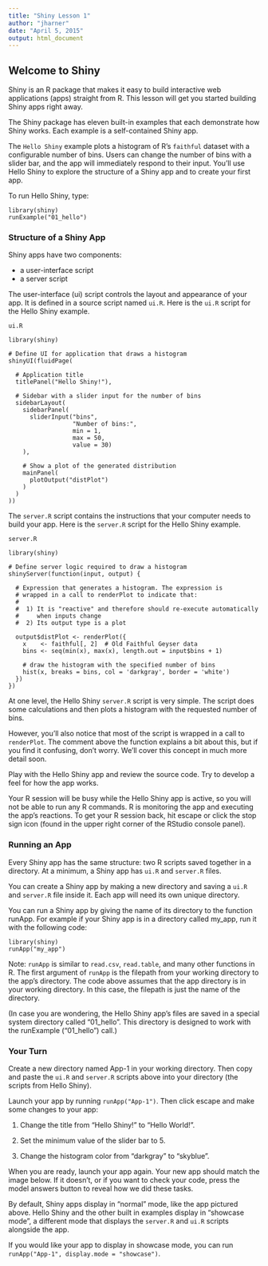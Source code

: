 ```yaml
---
title: "Shiny Lesson 1"
author: "jharner"
date: "April 5, 2015"
output: html_document
---
```


## Welcome to Shiny

Shiny is an R package that makes it easy to build interactive web applications (apps) straight from R. This lesson will get you started building Shiny apps right away.

The Shiny package has eleven built-in examples that each demonstrate how Shiny works. Each example is a self-contained Shiny app.

The `Hello Shiny` example plots a histogram of R’s `faithful` dataset with a configurable number of bins. Users can change the number of bins with a slider bar, and the app will immediately respond to their input. You’ll use Hello Shiny to explore the structure of a Shiny app and to create your first app.

To run Hello Shiny, type:
```
library(shiny)
runExample("01_hello")
```

### Structure of a Shiny App

Shiny apps have two components:

* a user-interface script  
* a server script  

The user-interface (ui) script controls the layout and appearance of your app. It is defined in a source script named `ui.R`. Here is the `ui.R` script for the Hello Shiny example.

`ui.R`
```
library(shiny)

# Define UI for application that draws a histogram
shinyUI(fluidPage(

  # Application title
  titlePanel("Hello Shiny!"),

  # Sidebar with a slider input for the number of bins
  sidebarLayout(
    sidebarPanel(
      sliderInput("bins",
                  "Number of bins:",
                  min = 1,
                  max = 50,
                  value = 30)
    ),

    # Show a plot of the generated distribution
    mainPanel(
      plotOutput("distPlot")
    )
  )
))
```

The `server.R` script contains the instructions that your computer needs to build your app. Here is the `server.R` script for the Hello Shiny example.

`server.R`
```
library(shiny)

# Define server logic required to draw a histogram
shinyServer(function(input, output) {

  # Expression that generates a histogram. The expression is
  # wrapped in a call to renderPlot to indicate that:
  #
  #  1) It is "reactive" and therefore should re-execute automatically
  #     when inputs change
  #  2) Its output type is a plot

  output$distPlot <- renderPlot({
    x    <- faithful[, 2]  # Old Faithful Geyser data
    bins <- seq(min(x), max(x), length.out = input$bins + 1)

    # draw the histogram with the specified number of bins
    hist(x, breaks = bins, col = 'darkgray', border = 'white')
  })
})
```

At one level, the Hello Shiny `server.R` script is very simple. The script does some calculations and then plots a histogram with the requested number of bins.

However, you’ll also notice that most of the script is wrapped in a call to `renderPlot`. The comment above the function explains a bit about this, but if you find it confusing, don’t worry. We’ll cover this concept in much more detail soon.

Play with the Hello Shiny app and review the source code. Try to develop a feel for how the app works.

Your R session will be busy while the Hello Shiny app is active, so you will not be able to run any R commands. R is monitoring the app and executing the app’s reactions. To get your R session back, hit escape or click the stop sign icon (found in the upper right corner of the RStudio console panel).

### Running an App

Every Shiny app has the same structure: two R scripts saved together in a directory. At a minimum, a Shiny app has `ui.R` and `server.R` files.

You can create a Shiny app by making a new directory and saving a `ui.R` and `server.R` file inside it. Each app will need its own unique directory.

You can run a Shiny app by giving the name of its directory to the function runApp. For example if your Shiny app is in a directory called my_app, run it with the following code:
```
library(shiny)
runApp("my_app")
```

Note: `runApp` is similar to `read.csv`, `read.table`, and many other functions in R. The first argument of `runApp` is the filepath from your working directory to the app’s directory. The code above assumes that the app directory is in your working directory. In this case, the filepath is just the name of the directory.

(In case you are wondering, the Hello Shiny app’s files are saved in a special system directory called "01_hello". This directory is designed to work with the runExample ("01_hello") call.)

### Your Turn

Create a new directory named App-1 in your working directory. Then copy and paste the `ui.R` and `server.R` scripts above into your directory (the scripts from Hello Shiny). 

Launch your app by running `runApp("App-1")`. Then click escape and make some changes to your app:

1. Change the title from “Hello Shiny!” to “Hello World!”.  

2. Set the minimum value of the slider bar to 5.  

3. Change the histogram color from "darkgray" to "skyblue".  

When you are ready, launch your app again. Your new app should match the image below. If it doesn’t, or if you want to check your code, press the model answers button to reveal how we did these tasks.

By default, Shiny apps display in “normal” mode, like the app pictured above. Hello Shiny and the other built in examples display in “showcase mode”, a different mode that displays the `server.R` and `ui.R` scripts alongside the app.

If you would like your app to display in showcase mode, you can run `runApp("App-1", display.mode = "showcase")`.



